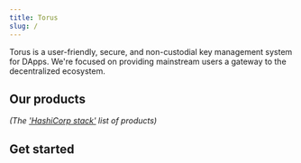 ```yaml
---
title: Torus
slug: /
---
```



Torus is a user-friendly, secure, and non-custodial key management system for
DApps. We're focused on providing mainstream users a gateway to the
decentralized ecosystem.

## Our products

_(The ['HashiCorp stack'](hashicorp.com) list of products)_

## Get started

<div class="row">
  <div class="col col--4">
    <Guide title="OpenLogin" />
  </div>
  <div class="col col--4">
    <Guide title="DirectAuth" />
  </div>
  <div class="col col--4">
    <Guide title="Torus Wallet" />
  </div>
</div>
